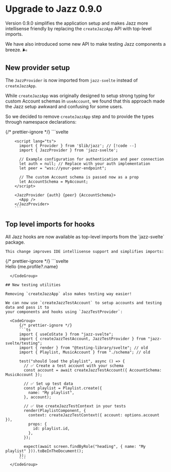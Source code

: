 
# Upgrade to Jazz 0.9.0

Version 0.9.0 simplifies the application setup and makes Jazz more intellisense friendly by
replacing the `createJazzApp` API with top-level imports.

We have also introduced some new API to make testing Jazz components a breeze. 🌬️

## New provider setup

The `JazzProvider` is now imported from `jazz-svelte` instead of `createJazzApp`.

While `createJazzApp` was originally designed to setup strong typing for custom Account schemas in `useAccount`,
we found that this approach made the Jazz setup awkward and confusing for some users.

So we decided to remove `createJazzApp` step and to provide the types through namespace declarations:

  <CodeGroup>
      {/* prettier-ignore */}
        ```svelte
        <!-- src/routes/+layout.svelte -->
        <script lang="ts" module>
          // Register the Account schema so `useAccount` returns our custom `MyAppAccount`
          declare module 'jazz-svelte' {
            interface Register {
              Account: MyAccount;
            }
          }
        </script>

        <script lang="ts">
          import { Provider } from '$lib/jazz'; // [!code --]
          import { JazzProvider } from 'jazz-svelte';

          // Example configuration for authentication and peer connection
          let auth = null; // Replace with your auth implementation
          let peer = "wss://your-peer-endpoint";

          // The custom Account schema is passed now as a prop
          let AccountSchema = MyAccount;
        </script>

        <JazzProvider {auth} {peer} {AccountSchema}>
          <App />
        </JazzProvider>
        ```
  </CodeGroup>

## Top level imports for hooks

  <div>
    All Jazz hooks are now available as top-level imports from the `jazz-svelte` package.

    This change improves IDE intellisense support and simplifies imports:
  </div>

  <CodeGroup>
    {/* prettier-ignore */}
```svelte

<script lang="ts">
  import { useAccount } from '$lib/jazz'; // [!code --]
  import { useAccount } from 'jazz-svelte'; // [!code ++]

  const me = useAccount();
</script>

<div>
  Hello {me.profile?.name}
</div>

```
  </CodeGroup>

## New testing utilities

Removing `createJazzApp` also makes testing way easier!

We can now use `createJazzTestAccount` to setup accounts and testing data and pass it to
your components and hooks using `JazzTestProvider`:

  <CodeGroup>
      {/* prettier-ignore */}
      ```ts
      import { useCoState } from "jazz-svelte";
      import { createJazzTestAccount, JazzTestProvider } from "jazz-svelte/testing";
      import { render } from "@testing-library/svelte"; // old
      import { Playlist, MusicAccount } from "./schema"; // old

      test("should load the playlist", async () => {
        // ✅ Create a test account with your schema
        const account = await createJazzTestAccount({ AccountSchema: MusicAccount });

        // ✅ Set up test data
        const playlist = Playlist.create({
          name: "My playlist",
        }, account);

        // ✅ Use createJazzTestContext in your tests
        render(PlaylistComponent, {
          context: createJazzTestContext({ account: options.account }),
          props: {
            id: playlist.id,
          },
        });

        expect(await screen.findByRole("heading", { name: "My playlist" })).toBeInTheDocument();
      });
      ```
  </CodeGroup>
